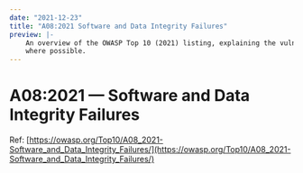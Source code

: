```yaml
---
date: "2021-12-23"
title: "A08:2021 Software and Data Integrity Failures"
preview: |-
    An overview of the OWASP Top 10 (2021) listing, explaining the vulnerabilities and throwing in examples 
    where possible.
---
```


# A08:2021 &mdash; Software and Data Integrity Failures

Ref: [https://owasp.org/Top10/A08_2021-Software_and_Data_Integrity_Failures/](https://owasp.org/Top10/A08_2021-Software_and_Data_Integrity_Failures/)